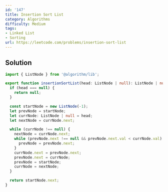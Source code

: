 ```yaml
---
id: '147'
title: Insertion Sort List
category: Algorithms
difficulty: Medium
tags:
- Linked List
- Sorting
url: https://leetcode.com/problems/insertion-sort-list
---
```


## Solution

```typescript filename="solution.ts" copy
import { ListNode } from '@algorithm/lib';

export function insertionSortList(head: ListNode | null): ListNode | null {
  if (head === null) {
    return null;
  }

  const startNode = new ListNode(-1);
  let prevNode = startNode;
  let currNode: ListNode | null = head;
  let nextNode = currNode.next;

  while (currNode !== null) {
    nextNode = currNode.next;
    while (prevNode.next !== null && prevNode.next.val < currNode.val) {
      prevNode = prevNode.next;
    }
    currNode.next = prevNode.next;
    prevNode.next = currNode;
    prevNode = startNode;
    currNode = nextNode;
  }

  return startNode.next;
}
```

